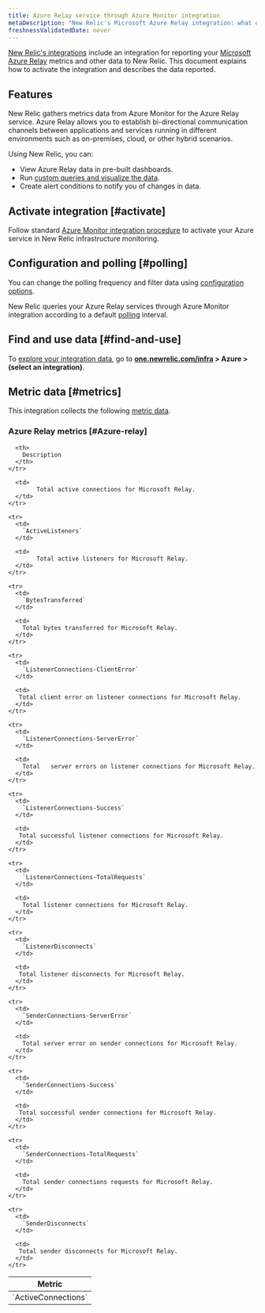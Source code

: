 ```yaml
---
title: Azure Relay service through Azure Monitor integration
metaDescription: "New Relic's Microsoft Azure Relay integration: what data it reports and how to enable it."
freshnessValidatedDate: never
---
```


[New Relic's integrations](/docs/infrastructure/integrations-getting-started/getting-started/introduction-infrastructure-integrations) include an integration for reporting your [Microsoft Azure Relay](https://learn.microsoft.com/en-us/azure/azure-relay/) metrics and other data to New Relic. This document explains how to activate the integration and describes the data reported.

## Features

New Relic gathers metrics data from Azure Monitor for the Azure Relay service. Azure Relay allows you to establish bi-directional communication channels between applications and services running in different environments such as on-premises, cloud, or other hybrid scenarios.

Using New Relic, you can:

* View Azure Relay data in pre-built dashboards.
* Run [custom queries and visualize the data](/docs/infrastructure/integrations-getting-started/getting-started/use-integration-data-new-relic-insights).
* Create alert conditions to notify you of changes in data.

## Activate integration [#activate]

Follow standard [Azure Monitor integration procedure](/docs/infrastructure/microsoft-azure-integrations/azure-integrations-list/azure-monitor) to activate your Azure service in New Relic infrastructure monitoring.

## Configuration and polling [#polling]

You can change the polling frequency and filter data using [configuration options](/docs/infrastructure/microsoft-azure-integrations/azure-integrations-list/azure-monitor/#settings).

New Relic queries your Azure Relay services through Azure Monitor integration according to a default [polling](/docs/infrastructure/microsoft-azure-integrations/azure-integrations-list/azure-monitor/#settings) interval.

## Find and use data [#find-and-use]

To [explore your integration data](/docs/infrastructure/integrations/find-use-infrastructure-integration-data), go to <DNT>**[one.newrelic.com/infra](https://one.newrelic.com/infra) > Azure > (select an integration)**</DNT>.

## Metric data [#metrics]

This integration collects the following [metric data](/docs/infrastructure/integrations-getting-started/getting-started/understand-integration-data-data-types#metric).

### Azure Relay metrics [#Azure-relay]

<table>
  <thead>
    <tr>
      <th style={{ width: "300px" }}>
        Metric
      </th>

      <th>
        Description
      </th>
    </tr>
  </thead>

  <tbody>
    <tr>
      <td>
        `ActiveConnections`
      </td>

      <td>
        	Total active connections for Microsoft Relay.
      </td>
    </tr>

    <tr>
      <td>
        `ActiveListeners`
      </td>

      <td>
        	Total active listeners for Microsoft Relay.
      </td>
    </tr>

    <tr>
      <td>
        `BytesTransferred`
      </td>

      <td>
        Total bytes transferred for Microsoft Relay.
      </td>
    </tr>

    <tr>
      <td>
        `ListenerConnections-ClientError`
      </td>

      <td>
       Total client error on listener connections for Microsoft Relay.
      </td>
    </tr>

    <tr>
      <td>
        `ListenerConnections-ServerError`
      </td>

      <td>
        Total	server errors on listener connections for Microsoft Relay.
      </td>
    </tr>

    <tr>
      <td>
        `ListenerConnections-Success`
      </td>

      <td>
       Total successful listener connections for Microsoft Relay.
      </td>
    </tr>

    <tr>
      <td>
        `ListenerConnections-TotalRequests`
      </td>

      <td>
        Total listener connections for Microsoft Relay.
      </td>
    </tr>

    <tr>
      <td>
        `ListenerDisconnects`
      </td>

      <td>
       Total listener disconnects for Microsoft Relay.
      </td>
    </tr>

    <tr>
      <td>
        `SenderConnections-ServerError`
      </td>

      <td>
      	Total server error on sender connections for Microsoft Relay.
      </td>
    </tr>

    <tr>
      <td>
        `SenderConnections-Success`
      </td>

      <td>
       Total successful sender connections for Microsoft Relay.
      </td>
    </tr>

    <tr>
      <td>
        `SenderConnections-TotalRequests`
      </td>

      <td>
      	Total sender connections requests for Microsoft Relay.
      </td>
    </tr>

    <tr>
      <td>
        `SenderDisconnects`
      </td>

      <td>
       Total sender disconnects for Microsoft Relay.
      </td>
    </tr>
  </tbody>
</table>